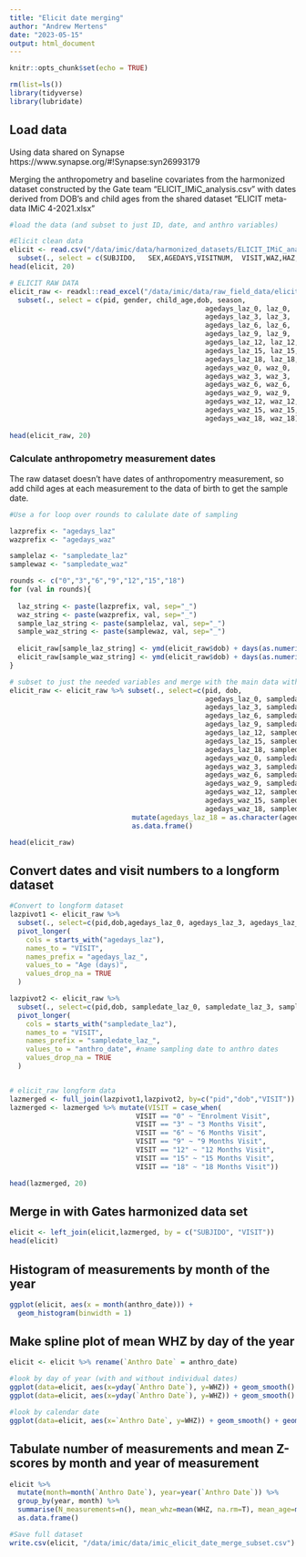 ```yaml
---
title: "Elicit date merging"
author: "Andrew Mertens"
date: "2023-05-15"
output: html_document
---
```


```r
knitr::opts_chunk$set(echo = TRUE)

rm(list=ls())
library(tidyverse)
library(lubridate)
```


## Load data

Using data shared on Synapse
https://www.synapse.org/#!Synapse:syn26993179

Merging the anthropometry and baseline covariates from the harmonized dataset constructed by the Gate team "ELICIT_IMiC_analysis.csv" with dates derived from DOB's and child ages from the shared dataset "ELICIT meta-data IMiC 4-2021.xlsx"


```r

#load the data (and subset to just ID, date, and anthro variables)

#Elicit clean data
elicit <- read.csv("/data/imic/data/harmonized_datasets/ELICIT_IMiC_analysis.csv") %>% 
  subset(., select = c(SUBJIDO,   SEX,AGEDAYS,VISITNUM,  VISIT,WAZ,HAZ,WHZ))
head(elicit, 20)

# ELICIT RAW DATA
elicit_raw <- readxl::read_excel("/data/imic/data/raw_field_data/elicit_raw/ELICIT meta-data IMiC 4-2021.xlsx") %>% 
  subset(., select = c(pid, gender, child_age,dob, season,
                                                agedays_laz_0, laz_0, 
                                                agedays_laz_3, laz_3, 
                                                agedays_laz_6, laz_6, 
                                                agedays_laz_9, laz_9,
                                                agedays_laz_12, laz_12, 
                                                agedays_laz_15, laz_15, 
                                                agedays_laz_18, laz_18, 
                                                agedays_waz_0, waz_0, 
                                                agedays_waz_3, waz_3, 
                                                agedays_waz_6, waz_6, 
                                                agedays_waz_9, waz_9,
                                                agedays_waz_12, waz_12, 
                                                agedays_waz_15, waz_15,
                                                agedays_waz_18, waz_18))
    
head(elicit_raw, 20)

```

### Calculate anthropometry measurement dates 

The raw dataset doesn't have dates of anthropomentry measurement, so add child ages at each measurement to the data of birth to get the sample date.

```r

#Use a for loop over rounds to calulate date of sampling

lazprefix <- "agedays_laz"
wazprefix <- "agedays_waz"

samplelaz <- "sampledate_laz"
samplewaz <- "sampledate_waz"

rounds <- c("0","3","6","9","12","15","18")
for (val in rounds){
  
  laz_string <- paste(lazprefix, val, sep="_") 
  waz_string <- paste(wazprefix, val, sep="_") 
  sample_laz_string <- paste(samplelaz, val, sep="_")
  sample_waz_string <- paste(samplewaz, val, sep="_")
  
  elicit_raw[sample_laz_string] <- ymd(elicit_raw$dob) + days(as.numeric(unlist(elicit_raw[laz_string])))
  elicit_raw[sample_waz_string] <- ymd(elicit_raw$dob) + days(as.numeric(unlist(elicit_raw[waz_string])))
}

# subset to just the needed variables and merge with the main data with the ID variable and the sample date
elicit_raw <- elicit_raw %>% subset(., select=c(pid, dob, 
                                                agedays_laz_0, sampledate_laz_0, 
                                                agedays_laz_3, sampledate_laz_3, 
                                                agedays_laz_6, sampledate_laz_6, 
                                                agedays_laz_9, sampledate_laz_9,
                                                agedays_laz_12, sampledate_laz_12, 
                                                agedays_laz_15, sampledate_laz_15, 
                                                agedays_laz_18, sampledate_laz_18, 
                                                agedays_waz_0, sampledate_waz_0, 
                                                agedays_waz_3, sampledate_waz_3, 
                                                agedays_waz_6, sampledate_waz_6, 
                                                agedays_waz_9, sampledate_waz_9,
                                                agedays_waz_12, sampledate_waz_12, 
                                                agedays_waz_15, sampledate_waz_15,
                                                agedays_waz_18, sampledate_waz_18)) %>%
                              mutate(agedays_laz_18 = as.character(agedays_laz_18)) %>%
                              as.data.frame()

head(elicit_raw)
```


## Convert dates and visit numbers to a longform dataset

```r

#Convert to longform dataset
lazpivot1 <- elicit_raw %>% 
  subset(., select=c(pid,dob,agedays_laz_0, agedays_laz_3, agedays_laz_6, agedays_laz_9, agedays_laz_12, agedays_laz_15, agedays_laz_18)) %>%
  pivot_longer(
    cols = starts_with("agedays_laz"),
    names_to = "VISIT",
    names_prefix = "agedays_laz_",
    values_to = "Age (days)",
    values_drop_na = TRUE
  )

lazpivot2 <- elicit_raw %>%
  subset(., select=c(pid,dob, sampledate_laz_0, sampledate_laz_3, sampledate_laz_6, sampledate_laz_9, sampledate_laz_12, sampledate_laz_15, sampledate_laz_18)) %>%
  pivot_longer(
    cols = starts_with("sampledate_laz"),
    names_to = "VISIT",
    names_prefix = "sampledate_laz_",
    values_to = "anthro_date", #name sampling date to anthro dates
    values_drop_na = TRUE
  )


# elicit_raw longform data
lazmerged <- full_join(lazpivot1,lazpivot2, by=c("pid","dob","VISIT")) %>% rename(SUBJIDO = pid) 
lazmerged <- lazmerged %>% mutate(VISIT = case_when(
                               VISIT == "0" ~ "Enrolment Visit",
                               VISIT == "3" ~ "3 Months Visit",
                               VISIT == "6" ~ "6 Months Visit",
                               VISIT == "9" ~ "9 Months Visit",
                               VISIT == "12" ~ "12 Months Visit",
                               VISIT == "15" ~ "15 Months Visit",
                               VISIT == "18" ~ "18 Months Visit"))

head(lazmerged, 20)

```

## Merge in with Gates harmonized data set

```r
elicit <- left_join(elicit,lazmerged, by = c("SUBJIDO", "VISIT"))
head(elicit)
```


## Histogram of measurements by month of the year

```r
ggplot(elicit, aes(x = month(anthro_date))) +
  geom_histogram(binwidth = 1)
```


## Make spline plot of mean WHZ by day of the year
```r

elicit <- elicit %>% rename(`Anthro Date` = anthro_date)

#look by day of year (with and without individual dates)
ggplot(data=elicit, aes(x=yday(`Anthro Date`), y=WHZ)) + geom_smooth() + geom_point()
ggplot(data=elicit, aes(x=yday(`Anthro Date`), y=WHZ)) + geom_smooth() 

#look by calendar date
ggplot(data=elicit, aes(x=`Anthro Date`, y=WHZ)) + geom_smooth() + geom_point()

```


## Tabulate number of measurements and mean Z-scores by month and year of measurement

```r

elicit %>% 
  mutate(month=month(`Anthro Date`), year=year(`Anthro Date`)) %>%
  group_by(year, month) %>%
  summarise(N_measurements=n(), mean_whz=mean(WHZ, na.rm=T), mean_age=mean(AGEDAYS)) %>%
  as.data.frame()

```



```r

#Save full dataset
write.csv(elicit, "/data/imic/data/imic_elicit_date_merge_subset.csv")


```
